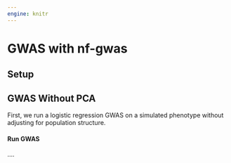 ```yaml
---
engine: knitr
---
```


# GWAS with nf-gwas

## Setup


## GWAS Without PCA

First, we run a logistic regression GWAS on a simulated phenotype without adjusting for population structure.

#### Run GWAS

....

